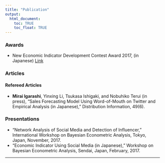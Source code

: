---
title: "Publication"
output:
  html_document: 
    toc: TRUE
    toc_float: TRUE
---
### Awards
<p>
* New Economic Indicator Development Contest Award 2017, (in Japanese) [Link](http://www.dei.or.jp/bigdata_contest/result.html)
</p>
### Articles
#### Refereed Articles
<p>
* **Mirai Igarashi**, Yinxing Li, Tsukasa Ishigaki, and Nobuhiko Terui (in press), "Sales Forecasting Model Using Word-of-Mouth on Twitter and Empirical Analysis (in Japanese)," Distribution Information, 49(6).
</p>
### Presentations
<p>
* "Network Analysis of Social Media and Detection of Influencer," International Workshop on Bayesian Econometric Analysis, Tokyo, Japan, November, 2017.
* "Economic Indicator Using Social Media (in Japanese)," Workshop on Bayesian Econometric Analysis, Sendai, Japan, February, 2017.
</p>

***